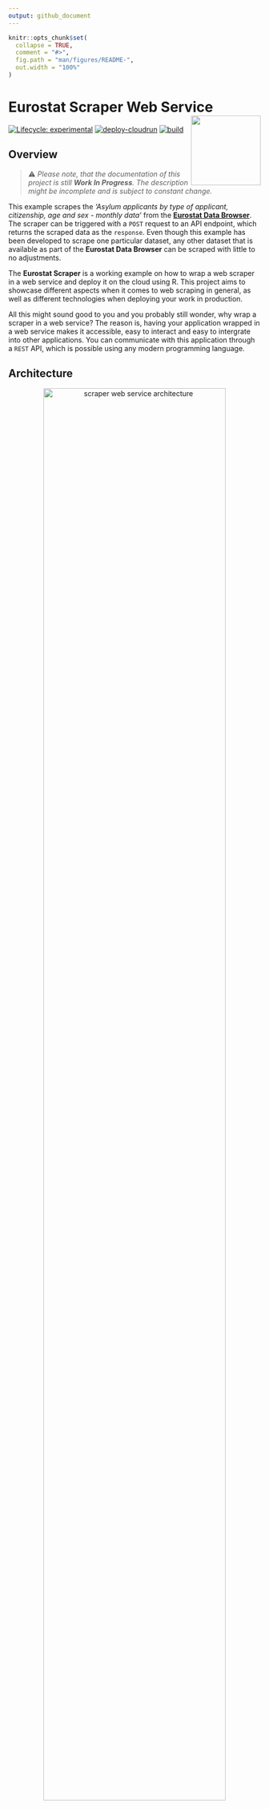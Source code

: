 ```yaml
---
output: github_document
---
```


<!-- README.md is generated from README.Rmd. Please edit that file -->

```r
knitr::opts_chunk$set(
  collapse = TRUE,
  comment = "#>",
  fig.path = "man/figures/README-",
  out.width = "100%"
)
```

# Eurostat Scraper Web Service<img src="man/figures/logo.png" align="right" height="139"/>

<!-- badges: start -->

[![Lifecycle: experimental](https://lifecycle.r-lib.org/articles/figures/lifecycle-experimental.svg)](https://lifecycle.r-lib.org/articles/stages.html#experimental) [![deploy-cloudrun](https://github.com/data-for-good-concepts/eurostat-scraper/actions/workflows/deploy-cloudrun.yaml/badge.svg)](https://github.com/data-for-good-concepts/eurostat-scraper/actions/workflows/deploy-cloudrun.yaml)
[![build](https://github.com/data-for-good-concepts/eurostat-scraper/actions/workflows/dry-run-docker-build.yaml/badge.svg)](https://github.com/data-for-good-concepts/eurostat-scraper/actions/workflows/dry-run-docker-build.yaml)

<!-- badges: end -->

## Overview

> ⚠️ _Please note, that the documentation of this project is still 
**Work In Progress**. The description might be incomplete and is subject to 
constant change._  

This example scrapes the _'Asylum applicants by type of applicant, citizenship, age and sex - monthly data'_ from the [**Eurostat Data Browser**](https://ec.europa.eu/eurostat/databrowser/view/MIGR_ASYAPPCTZM/default/table?lang=en). 
The scraper can be triggered with a `POST` request to an API endpoint, which 
returns the scraped data as the `response`. Even though this example has been 
developed to scrape one particular dataset, any other dataset that is available
as part of the **Eurostat Data Browser** can be scraped with little to no 
adjustments.

The **Eurostat Scraper** is a working example on how to wrap a web scraper in a 
web service and deploy it on the cloud using R. This project aims to showcase 
different aspects when it comes to web scraping in general, as well as different
technologies when deploying your work in production.

All this might sound good to you and you probably still wonder, why wrap a 
scraper in a web service? The reason is, having your application wrapped in a 
web service makes it accessible, easy to interact and easy to intergrate into
other applications. You can communicate with this application through 
a `REST` API, which is possible using any modern programming language.

## Architecture

<p align="center">
  <img src="man/figures/architecture.png" width="85%" alt="scraper web service architecture"/>
</p>

## Prerequisites

- In order to run this service locally, you need to have a [Firefox](https://www.mozilla.org/) client installed on your machine.
- In order to deploy this image on Google Cloud, you will need a [Google Cloud Account](https://cloud.google.com/) and a project.
- You then also must [enable the Cloud Build API](https://console.cloud.google.com/apis/library/cloudbuild.googleapis.com)
as well and [enable the Cloud Run API](https://console.cloud.google.com/apis/library/run.googleapis.com).
- To deploy this service from the command line you need to install [gcloud CLI](https://cloud.google.com/sdk/docs/install).
- To deploy this service using `GitHub Actions` you need to export `Service 
Account` credentials. See [Using GitHub Actions](#using-github-actions) for more information.

When using a depolyed version of this project, you don't need to worry about the
`Firefox` client, as it will be installed as part of the `Docker` image. 
Further, following tools and technologies will be highlighted or are heavily in
use as part of this concept - `RSelenium`, `plumber`, `Docker`,
`Google Cloud Build`, `Google Cloud Run` and `GitHub Actions`.

## Usage

In order to launch the scraping service locally, install the necessary
dependencies and start the web service by executing following commands in your 
R console. 

```r
renv::restore()
source('src/server.R')
```

### Trigger scraping job

Start a scraping job by making a `POST` request to the trigger endpoint. 
When you are working locally, replace `<URL>` with `localhost:8080`. When you 
have the web service deployed on Google Cloud Run, use your Cloud Run service 
URL.

```bash
curl --location --request POST '<URL>/api/v1/scraper/job'
```

As a response the scraping service will return the requested dataset as `JSON`.

```js
[
    {
        "DATAFLOW": "ESTAT:MIGR_ASYAPPCTZM(1.0)",
        "LAST UPDATE": "11/11/22 23:00:00",
        "freq": "M",
        "unit": "PER",
        "citizen": "UA",
        "sex": true,
        "age": "Y14-17",
        "asyl_app": "ASY_APP",
        "geo": "AT",
        "TIME_PERIOD": "2021-12",
        "OBS_VALUE": 0
    },
    {
        "DATAFLOW": "ESTAT:MIGR_ASYAPPCTZM(1.0)",
        "LAST UPDATE": "11/11/22 23:00:00",
        "freq": "M",
        "unit": "PER",
        "citizen": "UA",
        "sex": true,
        "age": "Y14-17",
        "asyl_app": "ASY_APP",
        "geo": "AT",
        "TIME_PERIOD": "2022-01",
        "OBS_VALUE": 0
    },
    ...
]
```

## Deployment

> ℹ️️️️️ _Documentation on IAM permissions need to be added. Further documentation 
on Service Account usage and permissions is currently missing._  

The following steps will walk you through the steps to create a `build` of this 
project using [`Google Cloud Build`](https://cloud.google.com/build/docs/overview#:~:text=Cloud%20Build%20is%20a%20service,Docker%20containers%20or%20Java%20archives.) and then deploy it on [`Google Cloud Run`](https://cloud.google.com/run/docs/overview/what-is-cloud-run).

In case you want to modify deployment parameters, feel free to adjust the 
`cloudbuild.yaml` according to your needs.

### Using the terminal

Once `gcloud CLI` is installed, execute the following command in the terminal 
in order to login to your Googgle Account and to authenticate subsequent 
commands to deploy your service on Google Cloud. This command will open a 
browser prompt that will ask you to `Sign in with Google` and to grant
`Google Cloud SDK` access to your Google account.

```bash
gcloud auth login
```

Set the project in which the web service is deployed to. Make sure to replace 
`PROJECT_ID` with your own project id.

```bash
gcloud config set project <PROJECT_ID>
```

You can then deploy this service on Google Cloud by executing the following 
command. Make sure to replace `<REGION>` with the [Google Cloud region](https://cloud.google.com/compute/docs/regions-zones), 
you want to use for the deployment of your web service.

```bash
gcloud builds submit --region='<REGION>'
```

You can see the logs of the build in the [Cloud Build History](https://console.cloud.google.com/cloud-build). In case you don't see
your `build `, make sure you have selected your region in the dropdown. When 
deploying for the first time, the build process can take up-to 25min. Subsequent
deployments should be done in less than 5min, as we then make use of `cached` 
Docker images. Once the build is done, you will see your deployment on the
[Cloud Run Overview](https://console.cloud.google.com/run).

### Using GitHub Actions

The `GitHub Actions` workflow in this project is setup in a way, that with every 
`push` to the `main` branch the `deploy-cloudrun` workflow will be triggered.
That workflow will automatically build the image in `Cloud Build` and deploy it 
on `Cloud Run`.

```yaml
name: deploy-cloudrun
on:
  push:
    branches:
      - 'main'
...
```

The `deploy-cloudrun` workflow uses the `google-github-actions/auth@v0` with a 
`Service Account JSON key` to authenticate with Google Cloud. The `JSON`  key 
is stored as a Github secret and is named `GC_SA_ADMNIN_KEY`.

```yaml
- name: 'Authenticate GCP 🔐'
  id: 'auth'
  uses: 'google-github-actions/auth@v1'
  with:
    credentials_json: '${{ secrets.GC_SA_ADMNIN_KEY }}'
```

Once the workflow is done, you will see your deployment on the [Cloud Run Overview](https://console.cloud.google.com/run).

---
Please note that this project is released with a [Contributor Code of Conduct](CODE_OF_CONDUCT.md).
By participating in this project you agree to abide by its terms.
